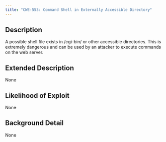 ```yaml
---
title: "CWE-553: Command Shell in Externally Accessible Directory"
---
```


## Description
A possible shell file exists in /cgi-bin/ or other accessible directories. This is extremely dangerous and can be used by an attacker to execute commands on the web server.

## Extended Description
None

## Likelihood of Exploit
None

## Background Detail
None
        